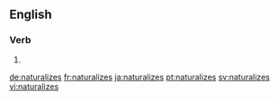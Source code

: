 ==English==

===Verb===
{{head|en|verb form}}

# {{en-third-person singular of|naturalize}}

[[de:naturalizes]]
[[fr:naturalizes]]
[[ja:naturalizes]]
[[pt:naturalizes]]
[[sv:naturalizes]]
[[vi:naturalizes]]